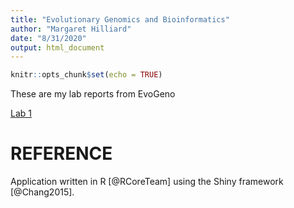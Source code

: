 ```yaml
---
title: "Evolutionary Genomics and Bioinformatics"
author: "Margaret Hilliard"
date: "8/31/2020"
output: html_document
---
```


```r
knitr::opts_chunk$set(echo = TRUE)
```
These are my lab reports from EvoGeno 

[Lab 1](hilliardlab2.html)

# REFERENCE 
Application written in R [@RCoreTeam] using the Shiny framework [@Chang2015].